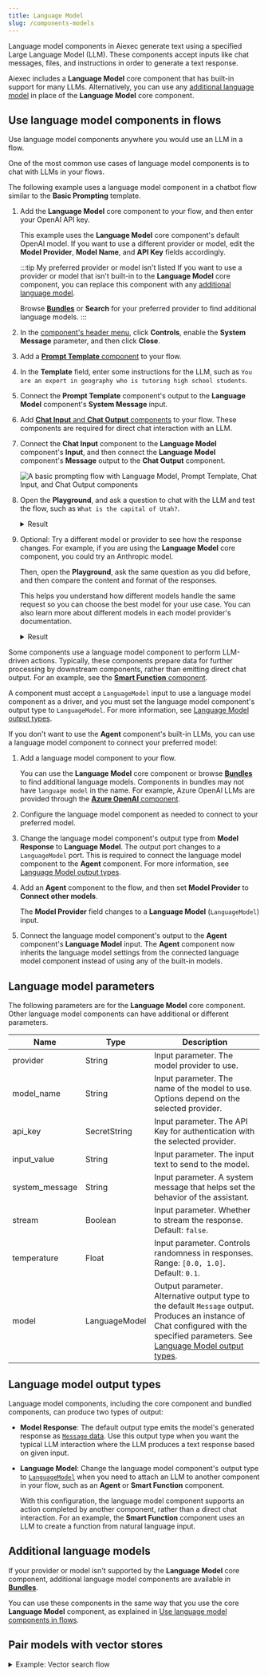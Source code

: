 ```yaml
---
title: Language Model
slug: /components-models
---
```



Language model components in Aiexec generate text using a specified Large Language Model (LLM).
These components accept inputs like chat messages, files, and instructions in order to generate a text response.

Aiexec includes a **Language Model** core component that has built-in support for many LLMs.
Alternatively, you can use any [additional language model](#additional-language-models) in place of the **Language Model** core component.

## Use language model components in flows

Use language model components anywhere you would use an LLM in a flow.

<Tabs>
<TabItem value="chat" label="Chat" default>

One of the most common use cases of language model components is to chat with LLMs in your flows.

The following example uses a language model component in a chatbot flow similar to the **Basic Prompting** template.

1. Add the **Language Model** core component to your flow, and then enter your OpenAI API key.

    This example uses the **Language Model** core component's default OpenAI model.
    If you want to use a different provider or model, edit the **Model Provider**, **Model Name**, and **API Key** fields accordingly.

    :::tip My preferred provider or model isn't listed
    If you want to use a provider or model that isn't built-in to the **Language Model** core component, you can replace this component with any [additional language model](#additional-language-models).

    Browse <Icon name="Blocks" aria-hidden="true" /> [**Bundles**](/components-bundle-components) or <Icon name="Search" aria-hidden="true" /> **Search** for your preferred provider to find additional language models.
    :::

3. In the [component's header menu](/concepts-components#component-menus), click <Icon name="SlidersHorizontal" aria-hidden="true"/> **Controls**, enable the **System Message** parameter, and then click **Close**.

4. Add a [**Prompt Template** component](/components-prompts) to your flow.

5. In the **Template** field, enter some instructions for the LLM, such as `You are an expert in geography who is tutoring high school students`.

6. Connect the **Prompt Template** component's output to the **Language Model** component's **System Message** input.

7. Add [**Chat Input** and **Chat Output** components](/components-io#chat-io) to your flow.
These components are required for direct chat interaction with an LLM.

8. Connect the **Chat Input** component to the **Language Model** component's **Input**, and then connect the **Language Model** component's **Message** output to the **Chat Output** component.

    ![A basic prompting flow with Language Model, Prompt Template, Chat Input, and Chat Output components](/img/component-language-model.png)

9. Open the **Playground**, and ask a question to chat with the LLM and test the flow, such as `What is the capital of Utah?`.

    <details>
    <summary>Result</summary>

    The following response is an example of an OpenAI model's response.
    Your actual response may vary based on the model version at the time of your request, your template, and input.

    ```
    The capital of Utah is Salt Lake City. It is not only the largest city in the state but also serves as the cultural and economic center of Utah. Salt Lake City was founded in 1847 by Mormon pioneers and is known for its proximity to the Great Salt Lake and its role in the history of the Church of Jesus Christ of Latter-day Saints. For more information, you can refer to sources such as the U.S. Geological Survey or the official state website of Utah.
    ```

    </details>

10. Optional: Try a different model or provider to see how the response changes.
For example, if you are using the **Language Model** core component, you could try an Anthropic model.

    Then, open the **Playground**, ask the same question as you did before, and then compare the content and format of the responses.

    This helps you understand how different models handle the same request so you can choose the best model for your use case.
    You can also learn more about different models in each model provider's documentation.

    <details>
    <summary>Result</summary>

    The following response is an example of an Anthropic model's response.
    Your actual response may vary based on the model version at the time of your request, your template, and input.

    Note that this response is shorter and includes sources, whereas the previous OpenAI response was more encyclopedic and didn't cite sources.

    ```
    The capital of Utah is Salt Lake City. It is also the most populous city in the state. Salt Lake City has been the capital of Utah since 1896, when Utah became a state.
    Sources:
    Utah State Government Official Website (utah.gov)
    U.S. Census Bureau
    Encyclopedia Britannica
    ```

    </details>

</TabItem>
<TabItem value="drivers" label="Drivers">

Some components use a language model component to perform LLM-driven actions.
Typically, these components prepare data for further processing by downstream components, rather than emitting direct chat output.
For an example, see the [**Smart Function** component](/components-processing#smart-transform).

A component must accept a `LanguageModel` input to use a language model component as a driver, and you must set the language model component's output type to `LanguageModel`.
For more information, see [Language Model output types](#language-model-output-types).

</TabItem>
<TabItem value="agents" label="Agents">

If you don't want to use the **Agent** component's built-in LLMs, you can use a language model component to connect your preferred model:

1. Add a language model component to your flow.

    You can use the **Language Model** core component or browse <Icon name="Blocks" aria-hidden="true" /> [**Bundles**](/components-bundle-components) to find additional language models.
    Components in bundles may not have `language model` in the name.
    For example, Azure OpenAI LLMs are provided through the [**Azure OpenAI** component](/bundles-azure#azure-openai).

2. Configure the language model component as needed to connect to your preferred model.

3. Change the language model component's output type from **Model Response** to **Language Model**.
The output port changes to a `LanguageModel` port.
This is required to connect the language model component to the **Agent** component.
For more information, see [Language Model output types](#language-model-output-types).

4. Add an **Agent** component to the flow, and then set **Model Provider** to **Connect other models**.

    The **Model Provider** field changes to a **Language Model** (`LanguageModel`) input.

5. Connect the language model component's output to the **Agent** component's **Language Model** input.
The **Agent** component now inherits the language model settings from the connected language model component instead of using any of the built-in models.

</TabItem>
</Tabs>

## Language model parameters

The following parameters are for the **Language Model** core component.
Other language model components can have additional or different parameters.


<PartialParams />

| Name | Type | Description |
|------|------|-------------|
| provider | String | Input parameter. The model provider to use. |
| model_name | String | Input parameter. The name of the model to use. Options depend on the selected provider. |
| api_key | SecretString | Input parameter. The API Key for authentication with the selected provider. |
| input_value | String | Input parameter. The input text to send to the model. |
| system_message | String | Input parameter. A system message that helps set the behavior of the assistant. |
| stream | Boolean | Input parameter. Whether to stream the response. Default: `false`. |
| temperature | Float | Input parameter. Controls randomness in responses. Range: `[0.0, 1.0]`. Default: `0.1`. |
| model | LanguageModel | Output parameter. Alternative output type to the default `Message` output. Produces an instance of Chat configured with the specified parameters. See [Language Model output types](#language-model-output-types). |

## Language model output types

Language model components, including the core component and bundled components, can produce two types of output:

* **Model Response**: The default output type emits the model's generated response as [`Message` data](/data-types#message).
Use this output type when you want the typical LLM interaction where the LLM produces a text response based on given input.

* **Language Model**: Change the language model component's output type to [`LanguageModel`](/data-types#languagemodel) when you need to attach an LLM to another component in your flow, such as an **Agent** or **Smart Function** component.

    With this configuration, the language model component supports an action completed by another component, rather than a direct chat interaction.
    For an example, the **Smart Function** component uses an LLM to create a function from natural language input.

## Additional language models

If your provider or model isn't supported by the **Language Model** core component, additional language model components are available in <Icon name="Blocks" aria-hidden="true" /> [**Bundles**](/components-bundle-components).

You can use these components in the same way that you use the core **Language Model** component, as explained in [Use language model components in flows](#use-language-model-components-in-flows).

## Pair models with vector stores


<PartialVectorRagBlurb />

<details>
<summary>Example: Vector search flow</summary>


<PartialVectorRagFlow />

</details>